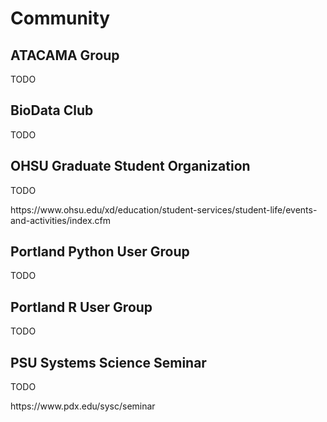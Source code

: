 # Community {#community}

## ATACAMA Group

TODO

## BioData Club

TODO

## OHSU Graduate Student Organization

TODO

https://www.ohsu.edu/xd/education/student-services/student-life/events-and-activities/index.cfm

## Portland Python User Group

TODO

## Portland R User Group

TODO

## PSU Systems Science Seminar

TODO

https://www.pdx.edu/sysc/seminar